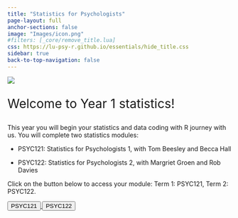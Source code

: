 ```yaml
---
title: "Statistics for Psychologists"
page-layout: full
anchor-sections: false
image: "Images/icon.png"
#filters: [_core/remove_title.lua]
css: https://lu-psy-r.github.io/essentials/hide_title.css
sidebar: true
back-to-top-navigation: false
---
```


![](Images/LUPsychology.svg){fig-alt="University Logo" fig-align="center"}

::: {.div style="font-size:2em;"}
Welcome to Year 1 statistics!
:::

This year you will begin your statistics and data coding with R journey with us. You will complete two statistics modules: 

- PSYC121: Statistics for Psychologists 1, with Tom Beesley and Becca Hall

- PSYC122: Statistics for Psychologists 2, with Margriet Groen and Rob Davies

Click on the button below to access your module: Term 1: PSYC121, Term 2: PSYC122.

```{=html}

<div class="container">
  <div class="row">
    <div class="col">

    <a href="PSYC121/">
      <button type="button" class="btn btn-landing btn-lg year-one">PSYC121</button>
    </a>
    <a href="PSYC122/">
      <button type="button" class="btn btn-landing btn-lg year-one">PSYC122</button>
    </a>
    
    </div>
  </div>
</div>
```
